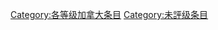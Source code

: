 {{catmore1|[[Wikipedia:加拿大专题|Wikipedia:加拿大专题]]}}
{{Articles by Quality|topic=加拿大|project=加拿大|format=toc}}
{{emptycat}}
{{portal box|加拿大}}
[[Category:各等级加拿大条目|Category:各等级加拿大条目]]
[[Category:未評级条目|Category:未評级条目]]